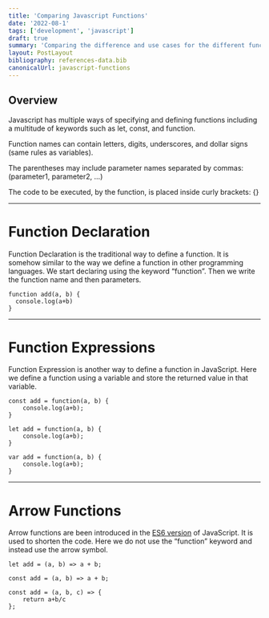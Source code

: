 ```yaml
---
title: 'Comparing Javascript Functions'
date: '2022-08-1'
tags: ['development', 'javascript']
draft: true
summary: 'Comparing the difference and use cases for the different function types in Javascript.'
layout: PostLayout
bibliography: references-data.bib
canonicalUrl: javascript-functions
---
```


## Overview

Javascript has multiple ways of specifying and defining functions including a multitude of keywords such as let, const, and function.

Function names can contain letters, digits, underscores, and dollar signs (same rules as variables).

The parentheses may include parameter names separated by commas:
(parameter1, parameter2, ...)

The code to be executed, by the function, is placed inside curly brackets: {}

---

# Function Declaration

Function Declaration is the traditional way to define a function. It is somehow similar to the way we define a function in other programming languages. We start declaring using the keyword “function”. Then we write the function name and then parameters.

```
function add(a, b) {
  console.log(a+b)
}
```

---

# Function Expressions

Function Expression is another way to define a function in JavaScript. Here we define a function using a variable and store the returned value in that variable.

```
const add = function(a, b) {
    console.log(a+b);
}
```

```
let add = function(a, b) {
    console.log(a+b);
}
```

```
var add = function(a, b) {
    console.log(a+b);
}
```

---

# Arrow Functions

Arrow functions are been introduced in the [ES6 version](https://www.w3schools.com/Js/js_es6.asp) of JavaScript. It is used to shorten the code. Here we do not use the “function” keyword and instead use the arrow symbol.

```
let add = (a, b) => a + b;
```

```
const add = (a, b) => a + b;
```

```
const add = (a, b, c) => {
    return a+b/c
};
```
